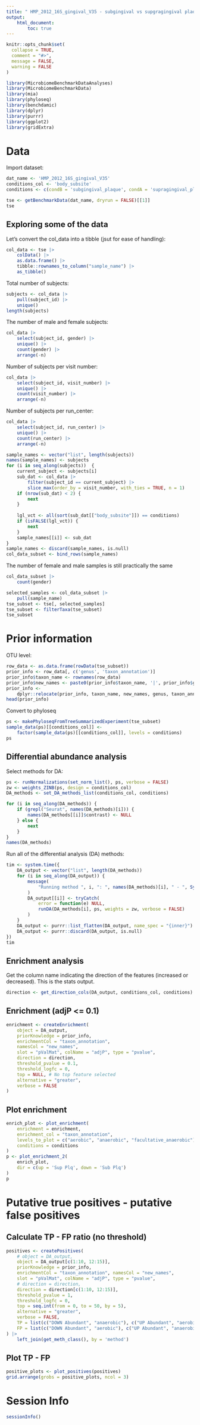 ```yaml
---
title: " HMP_2012_16S_gingival_V35 - subgingival vs supgragingival plaque"
output: 
    html_document:
        toc: true
---
```


```r
knitr::opts_chunk$set(
  collapse = TRUE,
  comment = "#>",
  message = FALSE,
  warning = FALSE
)
```

```r
library(MicrobiomeBenchmarkDataAnalyses)
library(MicrobiomeBenchmarkData)
library(mia)
library(phyloseq)
library(benchdamic)
library(dplyr)
library(purrr)
library(ggplot2)
library(gridExtra)
```

# Data

Import dataset:

```r
dat_name <- 'HMP_2012_16S_gingival_V35'
conditions_col <- 'body_subsite'
conditions <- c(condB = 'subgingival_plaque', condA = 'supragingival_plaque')

tse <- getBenchmarkData(dat_name, dryrun = FALSE)[[1]]
tse
```

## Exploring some of the data

Let's convert the col_data into a tibble (jsut for ease of handling):

```r
col_data <- tse |> 
    colData() |> 
    as.data.frame() |> 
    tibble::rownames_to_column("sample_name") |> 
    as_tibble()
```

Total number of subjects:

```r
subjects <- col_data |> 
    pull(subject_id) |> 
    unique()
length(subjects)
```

The number of male and female subjects:

```r
col_data |> 
    select(subject_id, gender) |> 
    unique() |> 
    count(gender) |> 
    arrange(-n)
```

Number of subjects per visit number:

```r
col_data |> 
    select(subject_id, visit_number) |> 
    unique() |> 
    count(visit_number) |> 
    arrange(-n)
```

Number of subjects per run_center:

```r
col_data |> 
    select(subject_id, run_center) |> 
    unique() |> 
    count(run_center) |> 
    arrange(-n)
```

```r
sample_names <- vector("list", length(subjects))
names(sample_names) <- subjects
for (i in seq_along(subjects))  {
    current_subject <- subjects[i]
    sub_dat <- col_data |> 
        filter(subject_id == current_subject) |> 
        slice_max(order_by = visit_number, with_ties = TRUE, n = 1)
    if (nrow(sub_dat) < 2) {
        next
    }
    
    lgl_vct <- all(sort(sub_dat[["body_subsite"]]) == conditions)
    if (isFALSE(lgl_vct)) {
        next
    }
    sample_names[[i]] <- sub_dat
}
sample_names <- discard(sample_names, is.null)
col_data_subset <- bind_rows(sample_names)
```

The number of female and male samples is still practically the same

```r
col_data_subset |> 
    count(gender)
```

```r
selected_samples <- col_data_subset |> 
    pull(sample_name)
tse_subset <- tse[, selected_samples]
tse_subset <- filterTaxa(tse_subset)
tse_subset
```
# Prior information

OTU level:

```r
row_data <- as.data.frame(rowData(tse_subset))
prior_info <- row_data[, c('genus', 'taxon_annotation')]
prior_info$taxon_name <- rownames(row_data)
prior_info$new_names <- paste0(prior_info$taxon_name, '|', prior_info$genus)
prior_info <- 
    dplyr::relocate(prior_info, taxon_name, new_names, genus, taxon_annotation)
head(prior_info)
```

Convert to phyloseq

```r
ps <- makePhyloseqFromTreeSummarizedExperiment(tse_subset)
sample_data(ps)[[conditions_col]] <- 
    factor(sample_data(ps)[[conditions_col]], levels = conditions)
ps
```

## Differential abundance analysis

Select methods for DA:

```r
ps <- runNormalizations(set_norm_list(), ps, verbose = FALSE)
zw <- weights_ZINB(ps, design = conditions_col)
DA_methods <- set_DA_methods_list(conditions_col, conditions)

for (i in seq_along(DA_methods)) {
    if (grepl("Seurat", names(DA_methods)[i])) {
        names(DA_methods[[i]]$contrast) <- NULL
    } else {
        next
    }
}
names(DA_methods)
```

Run all of the differential analysis (DA) methods:

```r
tim <- system.time({
    DA_output <- vector("list", length(DA_methods))
    for (i in seq_along(DA_output)) {
        message(
            "Running method ", i, ": ", names(DA_methods)[i], " - ", Sys.time()
        )
        DA_output[[i]] <- tryCatch(
            error = function(e) NULL,
            runDA(DA_methods[i], ps, weights = zw, verbose = FALSE) 
        )
    }
    DA_output <- purrr::list_flatten(DA_output, name_spec = "{inner}")
    DA_output <- purrr::discard(DA_output, is.null)
})
tim
```

## Enrichment analysis

Get the column name indicating the direction of the features
(increased or decreased). This is the stats output.

```r
direction <- get_direction_cols(DA_output, conditions_col, conditions)
```

## Enrichment (adjP <= 0.1)

```r
enrichment <- createEnrichment(
    object = DA_output,
    priorKnowledge = prior_info,
    enrichmentCol = "taxon_annotation",
    namesCol = "new_names",
    slot = "pValMat", colName = "adjP", type = "pvalue",
    direction = direction,
    threshold_pvalue = 0.1,
    threshold_logfc = 0,
    top = NULL, # No top feature selected
    alternative = "greater",
    verbose = FALSE 
)
```

## Plot enrichment

```r
enrich_plot <- plot_enrichment(
    enrichment = enrichment, 
    enrichment_col = "taxon_annotation",
    levels_to_plot = c("aerobic", "anaerobic", "facultative_anaerobic"),
    conditions = conditions
)
p <- plot_enrichment_2(
    enrich_plot, 
    dir = c(up = 'Sup Plq', down = 'Sub Plq')
)
p
```

# Putative true positives - putative false positives

## Calculate TP - FP ratio (no threshold)

```r
positives <- createPositives(
    # object = DA_output, 
    object = DA_output[c(1:10, 12:15)],
    priorKnowledge = prior_info, 
    enrichmentCol = "taxon_annotation", namesCol = "new_names",
    slot = "pValMat", colName = "adjP", type = "pvalue",
    # direction = direction,
    direction = direction[c(1:10, 12:15)],
    threshold_pvalue = 1,
    threshold_logfc = 0,
    top = seq.int(from = 0, to = 50, by = 5),
    alternative = "greater",
    verbose = FALSE,
    TP = list(c("DOWN Abundant", "anaerobic"), c("UP Abundant", "aerobic")),
    FP = list(c("DOWN Abundant", "aerobic"), c("UP Abundant", "anaerobic"))
) |> 
    left_join(get_meth_class(), by = 'method')
```

## Plot TP - FP 

```r
positive_plots <- plot_positives(positives)
grid.arrange(grobs = positive_plots, ncol = 3)
```

# Session Info

```r
sessionInfo()
```
